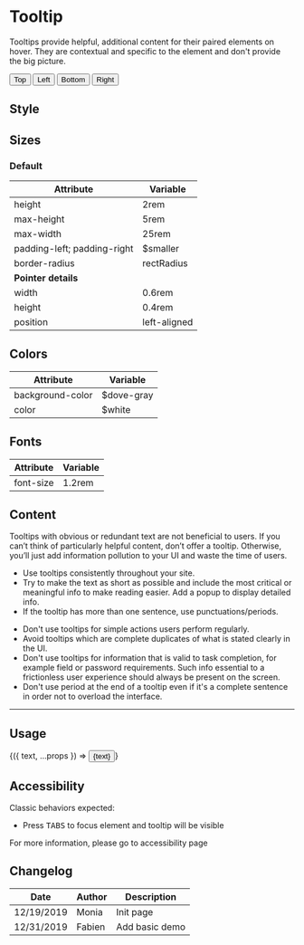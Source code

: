 
<Meta title="Components/Tooltip" component={Tooltip}/>

# Tooltip

Tooltips provide helpful, additional content for their paired elements on hover. They are contextual and specific to the element and don't provide the big picture. 

<Preview>
  <Story name="top">
		<Tooltip title="Relevant information about this basic button" placement="top" visible>
			<Button onClick={action('clicked')}>Top</Button>
		</Tooltip>
  </Story>
  <Story name="left">
		<Tooltip title="Relevant information about this basic button" placement="left">
			<Button onClick={action('clicked')}>Left</Button>
		</Tooltip>
  </Story>
  <Story name="bottom">
		<Tooltip title="Relevant information about this basic button" placement="bottom">
			<Button onClick={action('clicked')}>Bottom</Button>
		</Tooltip>
  </Story>
  <Story name="right">
		<Tooltip title="Relevant information about this basic button" placement="right">
			<Button onClick={action('clicked')}>Right</Button>
		</Tooltip>
  </Story>
</Preview>

## Style

## Sizes

### Default

| Attribute                   | Variable     |
| --------------------------- | ------------ |
| height                      | 2rem         |
| max-height                  | 5rem         |
| max-width                   | 25rem        |
| padding-left; padding-right | $smaller    |
| border-radius               | rectRadius   |
| **Pointer details**         |
| width                       | 0.6rem       |
| height                      | 0.4rem       |
| position                    | left-aligned |

## Colors

| Attribute        | Variable    |
| ---------------- | ----------- |
| background-color | $dove-gray |
| color            | $white     |

## Fonts

| Attribute | Variable |
| --------- | -------- |
| font-size | 1.2rem   |

## Content
Tooltips with obvious or redundant text are not beneficial to users. If you can’t think of particularly helpful content, don’t offer a tooltip. Otherwise, you’ll just add information pollution to your UI and waste the time of users.

<Use>
	<Use.Do>
  <ul>
<li>Use tooltips consistently throughout your site.</li>
<li>Try to make the text as short as possible and include the most critical or meaningful info to make reading easier. Add a popup to display detailed info.</li>
<li>If the tooltip has more than one sentence, use punctuations/periods.</li>
  </ul>
  </Use.Do>
	<Use.Dont>
  <ul>
<li>Don't use tooltips for simple actions users perform regularly.</li>
<li>Avoid tooltips which are complete duplicates of what is stated clearly in the UI.</li>
<li>Don't use tooltips for information that is valid to task completion, for example field or password requirements. Such info essential to a frictionless user experience should always be present on the screen.</li>
<li>Don't use period at the end of a tooltip even if it's a complete sentence in order not to overload the interface.</li>
  </ul>
  </Use.Dont>
</Use>


<hr />

## Usage

<Preview>
  <Story
    name="usage"
    args={{
        text: 'Example'
    }}
  >
    {({ text, ...props }) => <Tooltip {...props}><Button onClick={action('clicked')}>{text}</Button></Tooltip>}
  </Story>
</Preview>

<Props story="usage" />

## Accessibility

Classic behaviors expected:

- Press <kbd>TABS</kbd> to focus element and tooltip will be visible

For more information, please go to accessibility page

## Changelog

| Date       | Author | Description    |
| ---------- | ------ | -------------- |
| 12/19/2019 | Monia  | Init page      |
| 12/31/2019 | Fabien | Add basic demo |
